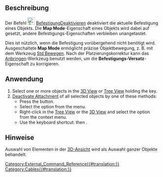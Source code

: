 <languages/>

{{Docnav/de
|[[Cables_AttachInPlace/de|Anbringen]]
|
|[[Cables_Workbench/de|Cables]]
|IconL=Cables_AttachInPlace.svg
|IconR=
|IconC=Cables_workbench_icon.svg
}}

{{GuiCommand/de
|Name=Cables DeactivateAttachment
|Name/de=Cables BefestigungDeaktivieren
|MenuLocation=Kabelbefestigung → Befestigung deaktivieren
|Workbenches=[[Cables_Workbench/de|Cables]]
|Shortcut={{KEY|X}} {{KEY|D}}
|Version=0.3.0
|SeeAlso=[[Cables_AttachInPlace/de|Cables Befestigen]]
}}

<span id="Description"></span>
==Beschreibung==

Der Befehl  [[Image:Cables_DeactivateAttachment.svg|24px]] [[Cables_DeactivateAttachment|BefestigungDeaktivieren]] deaktiviert die aktuelle Befestigung eines Objekts. Die '''Map Mode'''-Eigenschaft eines Objekts wird dabei auf {{Value|Deaktiviert}} gesetzt, andere Befestigungs-Eigenschaften verbleiben unangetastet.

Dies ist nützlich, wenn die Befestigung vorübergehend nicht benötigt wird. Ausgeschaltete '''Map Mode''' ermöglicht präzise Objektbewegung, z. B. mit dem Werkzeug [[Std_TransformManip/de|Std Bewegen]]. Nach der Platzierungskorrektur kann das [[Cables_AttachInPlace/de|Anbringen]]-Werkzeug benutzt werden, um die '''Befestigungs-Versatz'''-Eigenschaft zu korrigieren.

<span id="Usage"></span>
==Anwendung==

<div lang="en" dir="ltr" class="mw-content-ltr">
# Select one or more objects in the [[3D_View|3D View]] or [[Tree_View|Tree View]] holding the {{KEY|CTRL}} key.
# [[Cables_DeactivateAttachment|Deactivate Attachment]] of all selected objects by one of these methods:
#* Press the {{Button|[[Image:Cables_DeactivateAttachment.svg|16px]] [[Cables_DeactivateAttachment|DeactivateAttachment]]}} button.
#* Select the {{MenuCommand|Cable Support → [[Image:Cables_DeactivateAttachment.svg|16px]] Deactivate Attachment}} option from the menu.
#* Right-click in the [[Tree_View|Tree View]] or the [[3D_View|3D View]] and select the {{MenuCommand|Cable Support → [[Image:Cables_DeactivateAttachment.svg|16px]] Deactivate Attachment}} option from the context menu.
#* Use the keyboard shortcut: {{KEY|X}} then {{KEY|D}}.
</div>

<span id="Notes"></span>
==Hinweise==

Auswahl von Elementen in der [[3D_View/de|3D-Ansicht]] wird als Auswahl ganzer Objekte behandelt.


{{Docnav/de
|[[Cables_AttachInPlace/de|Anbringen]]
|
|[[Cables_Workbench/de|Cables]]
|IconL=Cables_AttachInPlace.svg
|IconR=
|IconC=Cables_workbench_icon.svg
}}


[[Category:External_Command_Reference{{#translation:}}]]
[[Category:Cables{{#translation:}}]]